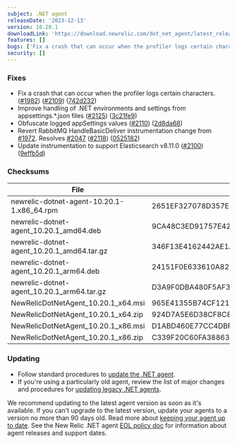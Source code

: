 ```yaml
---
subject: .NET agent
releaseDate: '2023-12-13'
version: 10.20.1
downloadLink: 'https://download.newrelic.com/dot_net_agent/latest_release'
features: []
bugs: ['Fix a crash that can occur when the profiler logs certain characters.','Improve handling of .NET environments and settings from appsettings.*.json files.','Obfuscate logged appSettings values.','Revert RabbitMQ HandleBasicDeliver instrumentation change from [#1972](https":"//github.com/newrelic/newrelic-dotnet-agent/issues/1972).','Update instrumentation to support Elasticsearch v8.11.0.']
security: []
---
```


### Fixes

* Fix a crash that can occur when the profiler logs certain characters. ([#1982](https://github.com/newrelic/newrelic-dotnet-agent/issues/1982)) ([#2109](https://github.com/newrelic/newrelic-dotnet-agent/issues/2109)) ([742d232](https://github.com/newrelic/newrelic-dotnet-agent/commit/742d232189ae5c94480711172d5db4219b20c384))
* Improve handling of .NET environments and settings from appsettings.\*.json files ([#2125](https://github.com/newrelic/newrelic-dotnet-agent/issues/2125)) ([3c21fe9](https://github.com/newrelic/newrelic-dotnet-agent/commit/3c21fe9172f5e788f6d4879e50ced2fff9a07983))
* Obfuscate logged appSettings values ([#2110](https://github.com/newrelic/newrelic-dotnet-agent/issues/2110)) ([2d8da68](https://github.com/newrelic/newrelic-dotnet-agent/commit/2d8da680294b7dd5c0ae30e9ebcb93f1c940f754))
* Revert RabbitMQ HandleBasicDeliver instrumentation change from [#1972](https://github.com/newrelic/newrelic-dotnet-agent/issues/1972). Resolves [#2047](https://github.com/newrelic/newrelic-dotnet-agent/issues/2047) ([#2118](https://github.com/newrelic/newrelic-dotnet-agent/issues/2118)) ([0525182](https://github.com/newrelic/newrelic-dotnet-agent/commit/05251824d7540d01356760c126c4ec478722a8eb))
* Update instrumentation to support Elasticsearch v8.11.0 ([#2100](https://github.com/newrelic/newrelic-dotnet-agent/issues/2100)) ([9effb5d](https://github.com/newrelic/newrelic-dotnet-agent/commit/9effb5d952984141af18634f7eb3073fc1bd44c3))

### Checksums

| File                                       | SHA - 256  Hash                                                  |
| ------------------------------------------ | ---------------------------------------------------------------- |
| newrelic-dotnet-agent-10.20.1-1.x86_64.rpm | 2651EF327078D357E5912DBAD66FDAB6F89A0F90B9CFD07C7DCA54CF1BC81B90 |
| newrelic-dotnet-agent_10.20.1_amd64.deb    | 9CA48C3ED91757E42987E2C896F4CE0B808D5762B348F8C9F4F7C7369378A577 |
| newrelic-dotnet-agent_10.20.1_amd64.tar.gz | 346F13E4162442AE1AFA8AE2E7BD8476F7F3E28687024F6280170EDCC04E9D3F |
| newrelic-dotnet-agent_10.20.1_arm64.deb    | 24151F0E633610A821EC93680D626D933BED0513B4AE0C37CAA33663C96EF783 |
| newrelic-dotnet-agent_10.20.1_arm64.tar.gz | D3A9F0DBA480F5AF3283B93639A6460DB9938BAB09411DC936BC4E3BAF9716B8 |
| NewRelicDotNetAgent_10.20.1_x64.msi        | 965E41355B74CF1213CAB9D1C39B2C2BA0162AB4ACE4538603D51AFCA909DF6C |
| NewRelicDotNetAgent_10.20.1_x64.zip        | 924D7A5E6D38CF8C88E3D99E4C188AA76B530283898F2783C19987BD9C5FDE7C |
| NewRelicDotNetAgent_10.20.1_x86.msi        | D1ABD460E77CC4DBF00DB8382D08D888A797CF7FBFF311415EF0E35437AAE0F3 |
| NewRelicDotNetAgent_10.20.1_x86.zip        | C339F20C60FA388632BAC785A2E2C68059DB46F236960F470E1DE8B7F0F46B78 |

### Updating

* Follow standard procedures to [update the .NET agent](/docs/agents/net-agent/installation-configuration/update-net-agent).
* If you're using a particularly old agent, review the list of major changes and procedures for [updating legacy .NET agents](/docs/agents/net-agent/troubleshooting/upgrade-legacy-net-agents).

We recommend updating to the latest agent version as soon as it's available. If you can't upgrade to the latest version, update your agents to a version no more than 90 days old. Read more about [keeping your agent up to date](/docs/new-relic-solutions/new-relic-one/install-configure/update-new-relic-agent).
See the New Relic .NET agent [EOL policy doc](/docs/apm/agents/net-agent/getting-started/net-agent-eol-policy) for information about agent releases and support dates.
